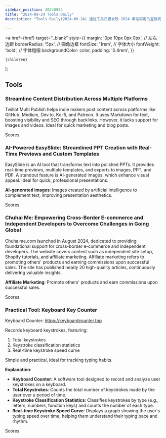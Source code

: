 ```yaml
---
sidebar_position: 20240924
title: "2024-09-24 Tools Daily"
description: "Tools Daily(2024-09-24) 通过工具日报发现 2024 年最实用的互联网软件、AI工具和产品！"

---
```



  <a
    href={href}
    target="_blank"
    style={{
      margin: '0px 10px 0px 0px', // 左右边距
      borderRadius: '5px', // 圆角边框
      fontSize: '1rem', // 字体大小
      fontWeight: 'bold', // 字体粗细
      backgroundColor: color,
      padding: '0.4rem',
    }}
  >
    {children}
  </a>
);


## Tools

### Streamline Content Distribution Across Multiple Platforms

Twillot Multi Publish helps indie makers post content across platforms like GitHub, Medium, Dev.to, Ko-fi, and Patreon. It uses Markdown for text, boosting visibility and SEO through backlinks. However, it lacks support for images and videos. Ideal for quick marketing and blog posts.

<Link href="/news/2024/09/24/Streamline-Content-Distribution-Across-Multiple-Platforms" color="#B0C4DE">Scores</Link>

### AI-Powered EasySlide: Streamlined PPT Creation with Real-Time Previews and Custom Templates

EasySlide is an AI tool that transforms text into polished PPTs. It provides real-time previews, multiple templates, and exports to images, PPT, and PDF. A standout feature is AI-generated images, which enhance visual appeal. Ideal for quick, professional presentations.

**AI-generated images**: Images created by artificial intelligence to complement text, improving presentation aesthetics.

<Link href="/news/2024/09/24/AIPowered-EasySlide-Streamlined-PPT-Creation-with-RealTime-P" color="#B0C4DE">Scores</Link>

### Chuhai Me: Empowering Cross-Border E-commerce and Independent Developers to Overcome Challenges in Going Global

Chuhaime.com launched in August 2024, dedicated to providing foundational support for cross-border e-commerce and independent developers. The website covers content such as independent site setup, Shopify tutorials, and affiliate marketing. Affiliate marketing refers to promoting others' products and earning commissions upon successful sales. The site has published nearly 20 high-quality articles, continuously delivering valuable insights.

**Affiliate Marketing**: Promote others' products and earn commissions upon successful sales.

<Link href="/news/2024/09/24/Chuhai-Me-Empowering-CrossBorder-Ecommerce-and-Independent-D" color="#B0C4DE">Scores</Link>

### Practical Tool: Keyboard Key Counter

Keyboard Counter: https://keyboardcounter.top

Records keyboard keystrokes, featuring:
1. Total keystrokes
2. Keystroke classification statistics
3. Real-time keystroke speed curve

Simple and practical, ideal for tracking typing habits.

**Explanation:**
- **Keyboard Counter**: A software tool designed to record and analyze user keystrokes on a keyboard.
- **Total Keystrokes**: Counts the total number of keystrokes made by the user over a period of time.
- **Keystroke Classification Statistics**: Classifies keystrokes by type (e.g., letters, numbers, function keys) and counts the number of each type.
- **Real-time Keystroke Speed Curve**: Displays a graph showing the user's typing speed over time, helping them understand their typing pace and rhythm.

<Link href="/news/2024/09/24/Practical-Tool-Keyboard-Key-Counter" color="#B0C4DE">Scores</Link>


